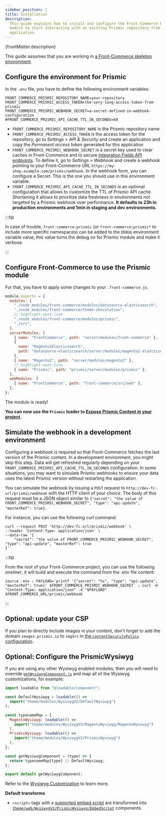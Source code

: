 ```yaml
---
sidebar_position: 1
title: Installation
description:
  This guide explains how to install and configure the Front-Commerce Prismic
  module to start interacting with an existing Prismic repository from your
  application.
---
```


<p>{frontMatter.description}</p>

This guide assumes that you are working in
[a Front-Commerce skeleton environment](https://gitlab.blackswift.cloud/front-commerce/front-commerce-skeleton/).

## Configure the environment for Prismic

In the `.env` file, you have to define the following environment variables:

```shell
FRONT_COMMERCE_PRISMIC_REPOSITORY_NAME=your-repository
FRONT_COMMERCE_PRISMIC_ACCESS_TOKEN=the-very-long-access-token-from-prismic
FRONT_COMMERCE_PRISMIC_WEBHOOK_SECRET=a-secret-defined-in-webhook-configuration
#FRONT_COMMERCE_PRISMIC_API_CACHE_TTL_IN_SECONDS=60
```

- `FRONT_COMMERCE_PRISMIC_REPOSITORY_NAME` is the Prismic repository name
- `FRONT_COMMERCE_PRISMIC_ACCESS_TOKEN` is the access token for the repository,
  go to _Settings > API & Security_ and create an application and copy the
  _Permanent access token_ generated for this application
- `FRONT_COMMERCE_PRISMIC_WEBHOOK_SECRET` is a secret key used to clear caches
  in Front-Commerce and to secure
  [Integration Fields API endpoints](/docs/prismic/integration-fields). To
  define it, go to _Settings > Webhook_ and create a webhook pointing to your
  Front-Commerce URL `https://my-shop.example.com/prismic/webhook`. In the
  webhook form, you can configure a _Secret_. This is the one you should use in
  this environment variable.
- `FRONT_COMMERCE_PRISMIC_API_CACHE_TTL_IN_SECONDS` is an optional configuration
  that allows to customize the TTL of Prismic API cache. Shortening it allows to
  prioritize data freshness in environments not targeted by a Prismic webhook
  over performance. **It defaults to 23h in production environments and 1min in
  staging and dev environments.**

:::tip

In case of trouble, `front-commerce:prismic` (or `front-commerce:prismic*` to
include more specific namespaces) can be added to the `DEBUG` environment
variable value, this value turns the debug on for Prismic module and make it
verbose.

:::

## Configure Front-Commerce to use the Prismic module

For that, you have to apply some changes to your `.front-commerce.js`.

```js title=".front-commerce.js"
module.exports = {
  modules: [
    "./node_modules/front-commerce/modules/datasource-elasticsearch",
    "./node_modules/front-commerce/theme-chocolatine",
    // highlight-next-line
    "./node_modules/front-commerce/modules/prismic",
    "./src",
  ],
  serverModules: [
    { name: "FrontCommerce", path: "server/modules/front-commerce" },
    {
      name: "Magento2Elasticsearch",
      path: "datasource-elasticsearch/server/modules/magento2-elasticsearch",
    },
    { name: "Magento2", path: "server/modules/magento2" },
    // highlight-next-line
    { name: "Prismic", path: "prismic/server/modules/prismic" },
  ],
  webModules: [
    { name: "FrontCommerce", path: "front-commerce/src/web" },
  ],
};
```

The module is ready!

**You can now use the `Prismic` loader to
[Expose Prismic Content in your project](/docs/prismic/expose-content).**

## Simulate the webhook in a development environment

Configuring a webhook is required so that Front-Commerce fetches the last
version of the Prismic content. In a development environment, you might skip
this step. Data will get refreshed regularly depending on your
`FRONT_COMMERCE_PRISMIC_API_CACHE_TTL_IN_SECONDS` configuration. In some
situations, you may want to simulate Prismic webhooks to ensure your data uses
the latest Prismic version without restarting the application.

You can simulate the webhook by issuing a `POST` request to
`http://dev-fc-url/prismic/webhook` with the HTTP client of your choice. The
body of this request must be a JSON object similar to
`{"secret": "the value of FRONT_COMMERCE_PRISMIC_WEBHOOK_SECRET", "type": "api-update", "masterRef": true}`.

For instance, you can use the following curl command:

```shell
curl --request POST 'http://dev-fc-url/prismic/webhook' \
--header 'Content-Type: application/json' \
--data-raw '{
    "secret": "the value of FRONT_COMMERCE_PRISMIC_WEBHOOK_SECRET", "type": "api-update", "masterRef": true
}'
```

:::tip

From the root of your Front-Commerce project, you can use the following
_oneliner_, it will build and execute the command from the .env file content:

```shell
source .env ; PAYLOAD=`printf '{"secret": "%s", "type": "api-update", "masterRef": true}' $FRONT_COMMERCE_PRISMIC_WEBHOOK_SECRET` ; curl -H "Content-Type: application/json" -d "$PAYLOAD" $FRONT_COMMERCE_URL/prismic/webhook
```

:::

## Optional: update your CSP

If you plan to directly include images in your content, don't forget to add the
domain `images.prismic.io` to `imgSrc` in
[the `contentSecurityPolicy` configuration](/docs/reference/content-security-policy.mdx).

## Optional: Configure the PrismicWysiwyg

If you are using any other Wysiwyg enabled modules, then you will need to
override
[`getWysiwygComponent.js`](https://gitlab.blackswift.cloud/front-commerce/front-commerce/-/blob/main/src/web/theme/modules/WysiwygV2/getWysiwygComponent.js)
and map all of the Wysiwyg customizations, for example:

```js title="theme/modules/WysiwygV2/getWysiwygComponent.js"
import loadable from "@loadable/component";

const DefaultWysiwyg = loadable(() =>
  import("theme/modules/WysiwygV2/DefaultWysiwyg")
);

const typenameMap = {
  MagentoWysiwyg: loadable(() =>
    import("theme/modules/WysiwygV2/MagentoWysiwyg/MagentoWysiwyg")
  ),
  PrismicWysiwyg: loadable(() =>
    import("theme/modules/WysiwygV2/PrismicWysiwyg")
  ),
};

const getWysiwygComponent = (type) => {
  return typenameMap[type] || DefaultWysiwyg;
};

export default getWysiwygComponent;
```

Refer to the [Wysiwyg Customization](/docs/advanced/theme/wysiwyg-platform) to
learn more.

**Default transforms**

- `<script>` tags with a
  [supported embed script](https://gitlab.blackswift.cloud/front-commerce/front-commerce/-/tree/main/modules/prismic/web/theme/modules/WysiwygV2/PrismicWysiwyg/Components/EmbedScript/embeds.js)
  are transformed into
  [`theme/web/WysiwygV2/PrismicWysiwyg/EmbedScript`](https://gitlab.blackswift.cloud/front-commerce/front-commerce/-/tree/main/modules/prismic/web/theme/modules/WysiwygV2/PrismicWysiwyg/Components/EmbedScript/EmbedScript.js)
  components.
